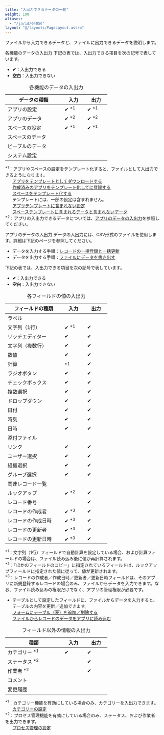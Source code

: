 ```yaml
---
title: "入出力できるデータの一覧"
weight: 100
aliases:
  - "/ja/id/04056"
layout: "@/layouts/PageLayout.astro"
---
```




ファイルから入力できるデータと、ファイルに出力できるデータを説明します。

<Heading id="other_import_export_10">各機能のデータの入出力</Heading>
下記の表では、入出力できる項目を次の記号で表しています。

* **&#10004;**：入出力できる
* **空白**：入出力できない

<table>
<caption>各機能のデータの入出力</caption>
    <thead>
        <tr>
            <th>データの種類</th>
            <th>入力</th>
            <th>出力</th>
        </tr>
    </thead>
    <tbody>
        <tr>
            <td>アプリの設定</td>
            <td>&#10004; <sup>*1</sup></td>
            <td>&#10004; <sup>*1</sup></td>
        </tr>
        <tr>
            <td style="width: 170px;">アプリのデータ</td>
            <td style="width: 58px;">&#10004; <sup>*2</sup></td>
            <td style="width: 58px;">&#10004; <sup>*2</sup></td>
        </tr>
        <tr>
            <td style="width: 170px;">スペースの設定</td>
            <td style="width: 58px;">&#10004; <sup>*1</sup></td>
            <td style="width: 58px;">&#10004; <sup>*1</sup></td>
        </tr>
        <tr>
            <td>スペースのデータ</td>
            <td></td>
            <td></td>
        </tr>
        <tr>
            <td>ピープルのデータ</td>
            <td></td>
            <td></td>
        </tr>
        <tr>
            <td>システム設定</td>
            <td></td>
            <td></td>
        </tr>
    </tbody>
</table>

<sup>\*1</sup>：アプリやスペースの設定をテンプレート化すると、ファイルとして入出力できるようになります。  
&nbsp;&nbsp;&nbsp;&nbsp;&nbsp;&nbsp;[アプリをテンプレートとしてダウンロードする](/k/ja/id/040493.html)  
&nbsp;&nbsp;&nbsp;&nbsp;&nbsp;&nbsp;[作成済みのアプリをテンプレート化して<Kintone />に登録する](/k/ja/id/04018.html)  
&nbsp;&nbsp;&nbsp;&nbsp;&nbsp;&nbsp;[スペースをテンプレート化する](/k/ja/id/04075.html)  
&nbsp;&nbsp;&nbsp;&nbsp;&nbsp;&nbsp;テンプレートには、一部の設定は含まれません。  
&nbsp;&nbsp;&nbsp;&nbsp;&nbsp;&nbsp;[アプリテンプレートに含まれない設定](/k/ja/id/04021.html)  
&nbsp;&nbsp;&nbsp;&nbsp;&nbsp;&nbsp;[スペーステンプレートに含まれるデータと含まれないデータ](/k/ja/id/04078.html)  
<sup>\*2</sup>：アプリの入出力できるデータについては、[アプリのデータの入出力](#appdata)を参照してください。

<Heading id="appdata">アプリのデータの入出力</Heading>
データの入出力には、CSV形式のファイルを使用します。詳細は下記のページを参照してください。

* データを入力する手順：[レコードの一括登録と一括更新](/k/ja/id/040720.html)
* データを出力する手順：[ファイルにデータを書き出す](/k/ja/id/040452.html)

下記の表では、入出力できる項目を次の記号で表しています。

* **&#10004;**：入出力できる
* **空白**：入出力できない

<table>
<caption>各フィールドの値の入出力</caption>
    <thead>
        <tr>
            <th>フィールドの種類</th>
            <th>入力</th>
            <th>出力</th>
        </tr>
    </thead>
    <tbody>
        <tr>
            <td>ラベル</td>
            <td></td>
            <td></td>
        </tr>
        <tr>
            <td>文字列（1行）</td>
            <td>&#10004; <sup>*1</sup></td>
            <td>&#10004;</td>
        </tr>
        <tr>
            <td>リッチエディター</td>
            <td>&#10004;</td>
            <td>&#10004;</td>
        </tr>
        <tr>
            <td>文字列（複数行）</td>
            <td>&#10004;</td>
            <td>&#10004;</td>
        </tr>
        <tr>
            <td>数値</td>
            <td>&#10004;</td>
            <td>&#10004;</td>
        </tr>
        <tr>
            <td>計算</td>
            <td><sup>*1</sup></td>
            <td>&#10004;</td>
        </tr>
        <tr>
            <td>ラジオボタン</td>
            <td>&#10004;</td>
            <td>&#10004;</td>
        </tr>
        <tr>
            <td>チェックボックス</td>
            <td>&#10004;</td>
            <td>&#10004;</td>
        </tr>
        <tr>
            <td>複数選択</td>
            <td>&#10004;</td>
            <td>&#10004;</td>
        </tr>
        <tr>
            <td>ドロップダウン</td>
            <td>&#10004;</td>
            <td>&#10004;</td>
        </tr>
        <tr>
            <td>日付</td>
            <td>&#10004;</td>
            <td>&#10004;</td>
        </tr>
        <tr>
            <td style="width: 170px;">時刻</td>
            <td style="width: 58px;">&#10004;</td>
            <td style="width: 58px;">&#10004;</td>
        </tr>
        <tr>
            <td>日時</td>
            <td>&#10004;</td>
            <td>&#10004;</td>
        </tr>
        <tr>
            <td>添付ファイル</td>
            <td></td>
            <td></td>
        </tr>
        <tr>
            <td>リンク</td>
            <td>&#10004;</td>
            <td>&#10004;</td>
        </tr>
        <tr>
            <td>ユーザー選択</td>
            <td>&#10004;</td>
            <td>&#10004;</td>
        </tr>
        <tr>
            <td>組織選択</td>
            <td>&#10004;</td>
            <td>&#10004;</td>
        </tr>
        <tr>
            <td>グループ選択</td>
            <td>&#10004;</td>
            <td>&#10004;</td>
        </tr>
        <tr>
            <td>関連レコード一覧</td>
            <td></td>
            <td></td>
        </tr>
        <tr>
            <td>ルックアップ</td>
            <td>&#10004; <sup>*2</sup></td>
            <td>&#10004;</td>
        </tr>
        <tr>
            <td>レコード番号</td>
            <td></td>
            <td>&#10004;</td>
        </tr>
        <tr>
            <td>レコードの作成者</td>
            <td>&#10004; <sup>*3</sup></td>
            <td>&#10004;</td>
        </tr>
        <tr>
            <td>レコードの作成日時</td>
            <td>&#10004; <sup>*3</sup></td>
            <td>&#10004;</td>
        </tr>
        <tr>
            <td>レコードの更新者</td>
            <td>&#10004; <sup>*3</sup></td>
            <td>&#10004;</td>
        </tr>
        <tr>
            <td>レコードの更新日時</td>
            <td>&#10004; <sup>*3</sup></td>
            <td>&#10004;</td>
        </tr>
    </tbody>
</table>

<sup>\*1</sup>：文字列（1行）フィールドで自動計算を設定している場合、および計算フィールドの場合は、ファイル読み込み後に値が再計算されます。  
<sup>\*2</sup>：「ほかのフィールドのコピー」に指定されているフィールドは、ルックアップフィールドに指定された値に従って、値が更新されます。  
<sup>\*3</sup>：レコードの作成者／作成日時／更新者／更新日時フィールドは、そのアプリに新規登録するレコードの場合のみ、ファイルからデータを入力できます。なお、ファイル読み込みの権限だけでなく、アプリの管理権限が必要です。

<Note>


* テーブルとして設定したフィールドに、ファイルからデータを入力すると、テーブルの内容を更新／追加できます。  
  [フォームにテーブル（表）を追加／削除する](/k/ja/id/040555.html)  
  [ファイルからレコードのデータをアプリに読み込む](/k/ja/id/040724.html)


</Note>

<table>
<caption>フィールド以外の情報の入出力</caption>
    <thead>
        <tr>
            <th style="width: 170px;">種類</th>
            <th style="width: 58px;">入力</th>
            <th style="width: 58px;">出力</th>
        </tr>
    </thead>
    <tbody>
        <tr>
            <td>カテゴリー <sup>*1</sup></td>
            <td>&#10004;</td>
            <td>&#10004;</td>
        </tr>
        <tr>
            <td>ステータス <sup>*2</sup></td>
            <td></td>
            <td>&#10004;</td>
        </tr>
        <tr>
            <td>作業者 <sup>*2</sup></td>
            <td></td>
            <td>&#10004;</td>
        </tr>
        <tr>
            <td>コメント</td>
            <td></td>
            <td></td>
        </tr>
        <tr>
            <td>変更履歴</td>
            <td></td>
            <td></td>
        </tr>
    </tbody>
</table>

<sup>\*1</sup>：カテゴリー機能を有効にしている場合のみ、カテゴリーを入出力できます。  
&nbsp;&nbsp;&nbsp;&nbsp;&nbsp;&nbsp;[カテゴリーの設定](/k/ja/id/040489.html)  
<sup>\*2</sup>：プロセス管理機能を有効にしている場合のみ、ステータス、および作業者を出力できます。  
&nbsp;&nbsp;&nbsp;&nbsp;&nbsp;&nbsp;[プロセス管理の設定](/k/ja/id/040568.html)

